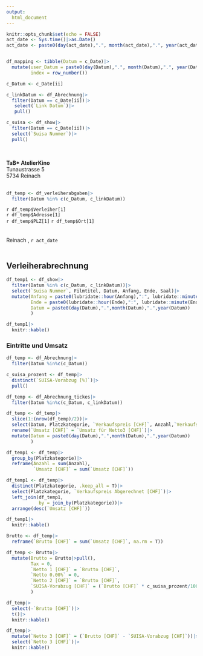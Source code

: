 ```yaml
---
output: 
  html_document
---
```


```r
knitr::opts_chunk$set(echo = FALSE)
act_date <- Sys.time()|>as.Date()
act_date <- paste0(day(act_date),".", month(act_date),".", year(act_date))
```

```r
```

```r
df_mapping <- tibble(Datum = c_Date)|>
  mutate(user_Datum = paste0(day(Datum),".", month(Datum),".", year(Datum)),
         index = row_number())

c_Datum <- c_Date[ii]

c_linkDatum <- df_Abrechnung|>
  filter(Datum == c_Date[ii])|>
   select(`Link Datum`)|>
   pull()

c_suisa <- df_show|>
  filter(Datum == c_Date[ii])|>
  select(`Suisa Nummer`)|>
  pull()

```


\

**TaB* AtelierKino** \
Tunaustrasse 5 \
5734 Reinach \
\

```r
df_temp <- df_verleiherabgaben|>
  filter(Datum %in% c(c_Datum, c_linkDatum))
```

`r df_temp$Verleiher[1]` \
`r df_temp$Adresse[1]` \
`r df_temp$PLZ[1]` `r df_temp$Ort[1]` \
\
\
Reinach , `r act_date` 
\
\


## Verleiherabrechnung
```r
df_temp1 <- df_show|>
  filter(Datum %in% c(c_Datum, c_linkDatum))|>
  select(`Suisa Nummer`, Filmtitel, Datum, Anfang, Ende, Saal)|>
  mutate(Anfang = paste0(lubridate::hour(Anfang),":", lubridate::minute(Anfang)|>as.character()|>formatC(format = "0", width = 2)|>str_replace(rebus::SPC,"0")),
         Ende = paste0(lubridate::hour(Ende),":", lubridate::minute(Ende)|>as.character()|>formatC(format = "0", width = 2)|>str_replace(rebus::SPC,"0")),
         Datum = paste0(day(Datum),".",month(Datum),".",year(Datum))
         )

df_temp1|>
  knitr::kable()
```

### Eintritte und Umsatz
```r
df_temp <- df_Abrechnung|>
  filter(Datum %in%c(c_Datum))
```


```r
c_suisa_prozent <- df_temp|>
  distinct(`SUISA-Vorabzug [%]`)|>
  pull()

df_temp <- df_Abrechnung_tickes|>
  filter(Datum %in%c(c_Datum, c_linkDatum))

```


```r
df_temp <- df_temp|>
  slice(1:(nrow(df_temp)/2))|>
  select(Datum, Platzkategorie, `Verkaufspreis [CHF]`, Anzahl,`Verkaufspreis Abgerechnet [CHF]`,`Umsatz für Netto3 [CHF]`)|>
  rename(`Umsatz [CHF]` = `Umsatz für Netto3 [CHF]`)|>
  mutate(Datum = paste0(day(Datum),".",month(Datum),".",year(Datum))
         )

```


```r
df_temp1 <- df_temp|>
  group_by(Platzkategorie)|>
  reframe(Anzahl = sum(Anzahl),
          `Umsatz [CHF]` = sum(`Umsatz [CHF]`))

```


```r
df_temp1 <- df_temp|>
  distinct(Platzkategorie, .keep_all = T)|>
  select(Platzkategorie, `Verkaufspreis Abgerechnet [CHF]`)|>
  left_join(df_temp1,
            by = join_by(Platzkategorie))|>
  arrange(desc(`Umsatz [CHF]`))

```


```r
df_temp1|>
  knitr::kable()
```


```r
Brutto <- df_temp|>
  reframe(`Brutto [CHF]` = sum(`Umsatz [CHF]`, na.rm = T))
```


```r
df_temp <- Brutto|>
  mutate(Brutto = Brutto|>pull(),
         Tax = 0,
         `Netto 1 [CHF]` = `Brutto [CHF]`,
         `Netto 0.00%` = 0,
         `Netto 2 [CHF]` = `Brutto [CHF]`,
         `SUISA-Vorabzug [CHF]` = (`Brutto [CHF]` * c_suisa_prozent/100)|>round5Rappen()
         )

df_temp|>
  select(-`Brutto [CHF]`)|>
  t()|>
  knitr::kable()
```


```r
df_temp|>
  mutate(`Netto 3 [CHF]` = (`Brutto [CHF]` - `SUISA-Vorabzug [CHF]`))|>
  select(`Netto 3 [CHF]`)|>
  knitr::kable()
```

